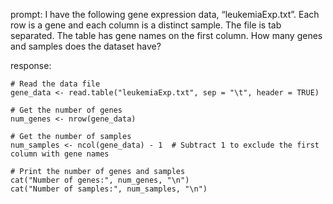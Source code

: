prompt:
I have the following gene expression data, "leukemiaExp.txt". Each row is a gene and each column is a distinct sample. The file is tab separated. The table has gene names on the first column. How many genes and samples does the dataset have?

response:
```
# Read the data file
gene_data <- read.table("leukemiaExp.txt", sep = "\t", header = TRUE)

# Get the number of genes
num_genes <- nrow(gene_data)

# Get the number of samples
num_samples <- ncol(gene_data) - 1  # Subtract 1 to exclude the first column with gene names

# Print the number of genes and samples
cat("Number of genes:", num_genes, "\n")
cat("Number of samples:", num_samples, "\n")
```
